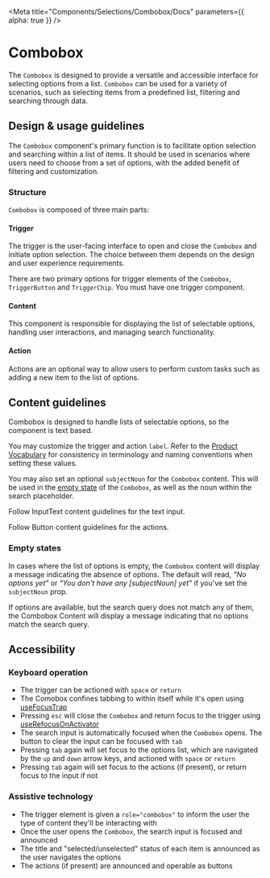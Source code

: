 <Meta
  title="Components/Selections/Combobox/Docs"
  parameters={{ alpha: true }}
/>

# Combobox

The `Combobox` is designed to provide a versatile and accessible interface for
selecting options from a list. `Combobox` can be used for a variety of
scenarios, such as selecting items from a predefined list, filtering and
searching through data.

## Design & usage guidelines

The `Combobox` component's primary function is to facilitate option selection
and searching within a list of items. It should be used in scenarios where users
need to choose from a set of options, with the added benefit of filtering and
customization.

### Structure

`Combobox` is composed of three main parts:

#### Trigger

The trigger is the user-facing interface to open and close the `Combobox` and
initiate option selection. The choice between them depends on the design and
user experience requirements.

There are two primary options for trigger elements of the `Combobox`,
`TriggerButton` and `TriggerChip`. You must have one trigger component.

#### Content

This component is responsible for displaying the list of selectable options,
handling user interactions, and managing search functionality.

#### Action

Actions are an optional way to allow users to perform custom tasks such as
adding a new item to the list of options.

## Content guidelines

Combobox is designed to handle lists of selectable options, so the component is
text based.

You may customize the trigger and action `label`. Refer to the
[Product Vocabulary](../?path=/docs/content-product-vocabulary--page) for
consistency in terminology and naming conventions when setting these values.

You may also set an optional `subjectNoun` for the `Combobox` content. This will
be used in the
[empty state](../?path=/story/components-selections-combobox-web--empty-state)
of the `Combobox`, as well as the noun within the search placeholder.

Follow InputText content guidelines for the text input.

Follow Button content guidelines for the actions.

### Empty states

In cases where the list of options is empty, the `Combobox` content will display
a message indicating the absence of options. The default will read, _"No options
yet"_ or _"You don't have any [subjectNoun] yet"_ if you've set the
`subjectNoun` prop.

If options are available, but the search query does not match any of them, the
Combobox Content will display a message indicating that no options match the
search query.

## Accessibility

### Keyboard operation

- The trigger can be actioned with `space` or `return`
- The Comobox confines tabbing to within itself while it's open using
  [useFocusTrap](https://atlantis.getjobber.com/?path=/docs/hooks-usefocustrap--use-focus-trap)
- Pressing `esc` will close the `Combobox` and return focus to the trigger using
  [useRefocusOnActivator](https://atlantis.getjobber.com/?path=/docs/hooks-userefocusonactivator--use-refocus-on-activator)
- The search input is automatically focused when the `Combobox` opens. The
  button to clear the input can be focused with `tab`
- Pressing `tab` again will set focus to the options list, which are navigated
  by the `up` and `down` arrow keys, and actioned with `space` or `return`
- Pressing `tab` again will set focus to the actions (if present), or return
  focus to the input if not

### Assistive technology

- The trigger element is given a `role="combobox"` to inform the user the type
  of content they'll be interacting with
- Once the user opens the `Combobox`, the search input is focused and announced
- The title and "selected/unselected" status of each item is announced as the
  user navigates the options
- The actions (if present) are announced and operable as buttons
